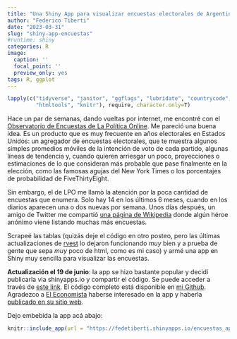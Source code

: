 ```yaml
---
title: "Una Shiny App para visualizar encuestas electorales de Argentina"
author: "Federico Tiberti"
date: "2023-03-31"
slug: "shiny-app-encuestas"
#runtime: shiny
categories: R
image:
  caption: ''
  focal_point: ''
  preview_only: yes
tags: R, ggplot
---
```


```r
lapply(c("tidyverse", "janitor", "ggflags", "lubridate", "countrycode", "gganimate",
         "htmltools", "knitr"), require, character.only=T)
```

Hace un par de semanas, dando vueltas por internet, me encontré con el [Observatorio de Encuestas de La Política Online](http://observatorio.lapoliticaonline.com/presidente). Me pareció una buena idea. Es un producto que es muy frecuente en años electorales en Estados Unidos: un agregador de encuestas electorales, que te muestra algunos simples promedios móviles de la intención de voto de cada partido, algunas líneas de tendencia y, cuando quieren arriesgar un poco, proyecciones o estimaciones de lo que consideran más probable que pase finalmente en la elección, como las famosas agujas del New York Times o los porcentajes de probabilidad de FiveThirtyEight. 

Sin embargo, el de LPO me llamò la atención por la poca cantidad de encuestas que enumera. Solo hay 14 en los últimos 6 meses, cuando en los diarios aparecen una o dos nuevas por semana. Unos días después, un amigo de Twitter me compartió [una página de Wikipedia](https://es.wikipedia.org/wiki/Anexo:Encuestas_de_intenci%C3%B3n_de_voto_para_las_elecciones_presidenciales_de_Argentina_de_2023) donde algún héroe anónimo viene listando muchas más encuestas.

Scrapeé las tablas (quizás deje el código en otro posteo, pero las últimas actualizaciones de [rvest](https://rvest.tidyverse.org/) lo dejaron funcionando _muy_ bien y a prueba de gente que sepa _muy_ poco de html, como es mi caso) y armé una app en Shiny muy sencilla para visualizar las encuestas. 


**Actualización el 19 de junio**: la app se hizo bastante popular y decidí publicarla via shinyapps.io y compartir el código. Se puede acceder a través de [este link](https://fedetiberti.shinyapps.io/encuestas_app/). El código completo está disponible en [mi Github](https://github.com/fedetiberti/encuestas_app/blob/main/app_encuestas.R). Agradezco a [El Economista](https://eleconomista.com.ar/) haberse interesado en la app y haberla [publicado en su sitio web](https://eleconomista.com.ar/encuestas-2023).


Dejo embebida la app acá abajo:


```r
knitr::include_app(url = "https://fedetiberti.shinyapps.io/encuestas_app/", height = "400px")
```

